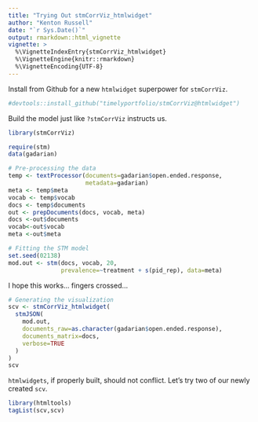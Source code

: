 ```yaml
---
title: "Trying Out stmCorrViz_htmlwidget"
author: "Kenton Russell"
date: "`r Sys.Date()`"
output: rmarkdown::html_vignette
vignette: >
  %\VignetteIndexEntry{stmCorrViz_htmlwidget}
  %\VignetteEngine{knitr::rmarkdown}
  %\VignetteEncoding{UTF-8}
---
```


Install from Github for a new `htmlwidget` superpower for `stmCorrViz`.

```r
#devtools::install_github("timelyportfolio/stmCorrViz@htmlwidget")
```

Build the model just like `?stmCorrViz` instructs us.

```r
library(stmCorrViz)

require(stm)
data(gadarian)

# Pre-processing the data
temp <- textProcessor(documents=gadarian$open.ended.response, 
                      metadata=gadarian)
meta <- temp$meta
vocab <- temp$vocab
docs <- temp$documents
out <- prepDocuments(docs, vocab, meta)
docs <-out$documents
vocab<-out$vocab
meta <-out$meta

# Fitting the STM model
set.seed(02138)
mod.out <- stm(docs, vocab, 20, 
               prevalence=~treatment + s(pid_rep), data=meta)
```

I hope this works... fingers crossed...

```r
# Generating the visualization
scv <- stmCorrViz_htmlwidget(
  stmJSON(
    mod.out,
    documents_raw=as.character(gadarian$open.ended.response), 
    documents_matrix=docs,
    verbose=TRUE
  )
)
scv
```

`htmlwidgets`, if properly built, should not conflict.  Let's try two of our newly created `scv`.

```r
library(htmltools)
tagList(scv,scv)
```
